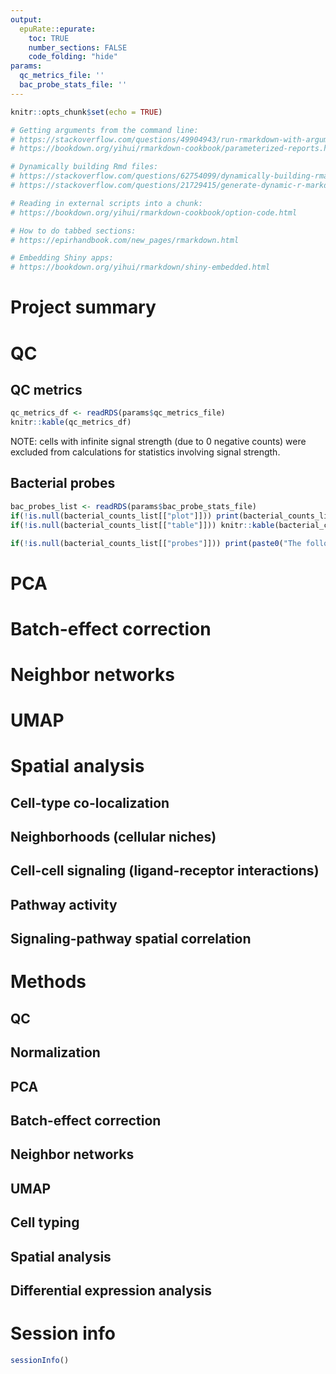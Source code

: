 ```yaml
---
output: 
  epuRate::epurate:
    toc: TRUE
    number_sections: FALSE
    code_folding: "hide"
params:
  qc_metrics_file: ''
  bac_probe_stats_file: ''
---
```


```r
knitr::opts_chunk$set(echo = TRUE)

# Getting arguments from the command line:
# https://stackoverflow.com/questions/49904943/run-rmarkdown-with-arguments-on-the-command-line/76567366#76567366
# https://bookdown.org/yihui/rmarkdown-cookbook/parameterized-reports.html#parameterized-reports

# Dynamically building Rmd files:
# https://stackoverflow.com/questions/62754099/dynamically-building-rmarkdown
# https://stackoverflow.com/questions/21729415/generate-dynamic-r-markdown-blocks

# Reading in external scripts into a chunk:
# https://bookdown.org/yihui/rmarkdown-cookbook/option-code.html

# How to do tabbed sections: 
# https://epirhandbook.com/new_pages/rmarkdown.html

# Embedding Shiny apps:
# https://bookdown.org/yihui/rmarkdown/shiny-embedded.html
```

# Project summary

# QC
## QC metrics
```r
qc_metrics_df <- readRDS(params$qc_metrics_file)
knitr::kable(qc_metrics_df)
```
NOTE: cells with infinite signal strength (due to 0 negative counts) were excluded from calculations for statistics involving signal strength.

## Bacterial probes
```r
bac_probes_list <- readRDS(params$bac_probe_stats_file)
if(!is.null(bacterial_counts_list[["plot"]])) print(bacterial_counts_list[["plot"]])
if(!is.null(bacterial_counts_list[["table"]])) knitr::kable(bacterial_counts_list[["table"]])

```

```r
if(!is.null(bacterial_counts_list[["probes"]])) print(paste0("The following probes were designated as bacterial probes: ", paste(bacterial_counts_list[["probes"]], collapse = ", ")))

```

# PCA

# Batch-effect correction

# Neighbor networks

# UMAP

# Spatial analysis
## Cell-type co-localization
## Neighborhoods (cellular niches)
## Cell-cell signaling (ligand-receptor interactions)
## Pathway activity
## Signaling-pathway spatial correlation

# Methods
## QC
## Normalization
## PCA
## Batch-effect correction
## Neighbor networks
## UMAP
## Cell typing
## Spatial analysis
## Differential expression analysis

# Session info
```r
sessionInfo()
```